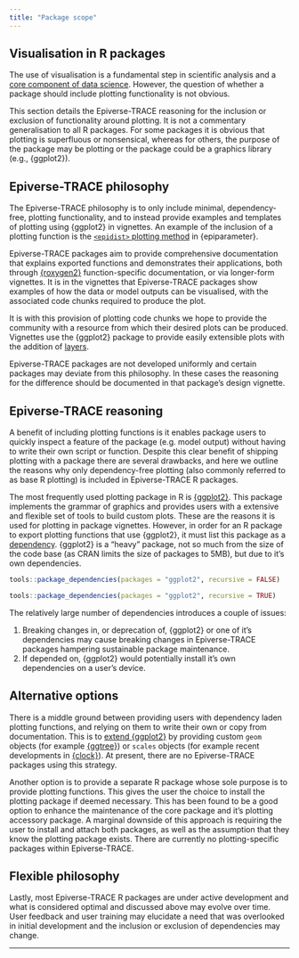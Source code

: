 ```yaml
---
title: "Package scope"
---
```


## Visualisation in R packages

The use of visualisation is a fundamental step in scientific analysis and a [core component of data science](https://r4ds.had.co.nz/introduction.html). However, the question of whether a package should include plotting functionality is not obvious. 

::: {.callout-note title="Not all package plotting requires are equal"}

This section details the Epiverse-TRACE reasoning for the inclusion or exclusion of functionality around plotting. It is not a commentary generalisation to all R packages. For some packages it is obvious that plotting is superfluous or nonsensical, whereas for others, the purpose of the package may be plotting or the package could be a graphics library (e.g., {ggplot2}).

:::

## Epiverse-TRACE philosophy

The Epiverse-TRACE philosophy is to only include minimal, dependency-free, plotting functionality, and to instead provide examples and templates of plotting using {ggplot2} in vignettes. An example of the inclusion of a plotting function is the [`<epidist>` plotting method](https://epiverse-trace.github.io/epiparameter/reference/plot.epidist.html) in {epiparameter}. 

Epiverse-TRACE packages aim to provide comprehensive documentation that explains exported functions and demonstrates their applications, both through [{roxygen2}](https://roxygen2.r-lib.org/) function-specific documentation, or via longer-form vignettes. It is in the vignettes that Epiverse-TRACE packages show examples of how the data or model outputs can be visualised, with the associated code chunks required to produce the plot. 

It is with this provision of plotting code chunks we hope to provide the community with a resource from which their desired plots can be produced. Vignettes use the {ggplot2} package to provide easily extensible plots with the addition of [layers](https://rpubs.com/hadley/ggplot2-layers). 

Epiverse-TRACE packages are not developed uniformly and certain packages may deviate from this philosophy. In these cases the reasoning for the difference should be documented in that package's design vignette.

## Epiverse-TRACE reasoning

A benefit of including plotting functions is it enables package users to quickly inspect a feature of the package (e.g. model output) without having to write their own script or function. Despite this clear benefit of shipping plotting with a package there are several
drawbacks, and here we outline the reasons why only dependency-free plotting (also commonly referred to as base R plotting) is included in Epiverse-TRACE R packages.

The most frequently used plotting package in R is [{ggplot2}](https://ggplot2.tidyverse.org/index.html). This package implements the grammar of graphics and provides users with a extensive and flexible set of tools to build custom plots. These are the reasons it is used for plotting in package vignettes. However, in
order for an R package to export plotting functions that use {ggplot2}, it must list this package
as a [dependency](https://cran.r-project.org/doc/manuals/R-exts.html#Package-Dependencies). {ggplot2} is a "heavy" package, not so much from the size of the code base (as 
CRAN limits the size of packages to 5MB), but due to it's own dependencies.

```r
tools::package_dependencies(packages = "ggplot2", recursive = FALSE)

tools::package_dependencies(packages = "ggplot2", recursive = TRUE)
```

The relatively large number of dependencies introduces a couple of issues:

1. Breaking changes in, or deprecation of, {ggplot2} or one of it's dependencies may cause breaking changes in Epiverse-TRACE packages hampering sustainable package maintenance.
2. If depended on, {ggplot2} would potentially install it's own dependencies on a user's device.

## Alternative options

There is a middle ground between providing users with dependency laden plotting functions, and relying on them to write their own or copy from documentation. This is to [extend {ggplot2}](https://ggplot2.tidyverse.org/articles/extending-ggplot2.html) by providing custom `geom` objects (for example [{ggtree}](https://github.com/YuLab-SMU/ggtree)) or `scales` objects (for example recent developments in [{clock}](https://github.com/r-lib/clock/blob/03ab3169990094669727e405c1c398272a199c85/R/scale-week-year-week-day.R)). At present, there are no Epiverse-TRACE packages using this strategy.

Another option is to provide a separate R package whose sole purpose is to provide plotting functions. This gives the user the choice to install the plotting package if deemed necessary. This has been found to be a good option to enhance the maintenance of the core package and it's plotting accessory package. A marginal downside of this approach is requiring the user to install and attach both packages, as well as the assumption that they know the plotting package exists. There are currently no plotting-specific packages within Epiverse-TRACE.

## Flexible philosophy

Lastly, most Epiverse-TRACE R packages are under active development and what is considered optimal and discussed above may evolve over time. User feedback and user training may elucidate a need that was overlooked in initial development and the inclusion or exclusion of dependencies may change.

---

